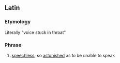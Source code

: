 ==Latin==
===Etymology===
Literally "voice stuck in throat"

===Phrase===
{{infl|la|phrase|head=[[vox#Latin|vōx]] [[fauces|faucibus]] [[haereo|haesit]]}}

# {{idiom|lang=la}} [[speechless]]; so [[astonish]]ed as to be unable to speak